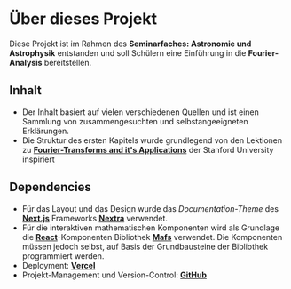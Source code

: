 # Über dieses Projekt

Diese Projekt ist im Rahmen des **Seminarfaches: Astronomie und Astrophysik** entstanden und soll Schülern eine Einführung in die **Fourier-Analysis** bereitstellen.

## Inhalt

- Der Inhalt basiert auf vielen verschiedenen Quellen und ist einen Sammlung von zusammengesuchten und selbstangeeigneten Erklärungen.
- Die Struktur des ersten Kapitels wurde grundlegend von den Lektionen zu [**Fourier-Transforms and it's Applications**](https://www.youtube.com/playlist?list=PLB24BC7956EE040CD) der Stanford University inspiriert

## Dependencies

- Für das Layout und das Design wurde das _Documentation-Theme_ des [**Next.js**](https://nextjs.org/) Frameworks [**Nextra**](https://nextra.site/) verwendet.
- Für die interaktiven mathematischen Komponenten wird als Grundlage die [**React**](https://reactjs.org/)-Komponenten Bibliothek [**Mafs**](https://mafs.dev/) verwendet. Die Komponenten müssen jedoch selbst, auf Basis der Grundbausteine der Bibliothek programmiert werden.
- Deployment: [**Vercel**](https://vercel.com/)
- Projekt-Management und Version-Control: [**GitHub**](https://github.com/Tobotis/fft-introduction)
